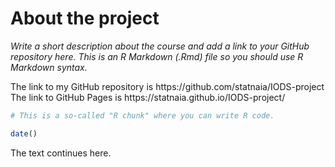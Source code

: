 
# About the project

*Write a short description about the course and add a link to your GitHub repository here. This is an R Markdown (.Rmd) file so you should use R Markdown syntax.*

The link to my GitHub repository is https://github.com/statnaia/IODS-project
The link to GitHub Pages is https://statnaia.github.io/IODS-project/

```r
# This is a so-called "R chunk" where you can write R code.

date()

```
The text continues here.

```r

```

